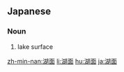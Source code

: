 ==Japanese==
{{ja-kanjitab|こ|めん|yomi=o}}

===Noun===
{{ja-noun|こめん}}

# lake surface

[[zh-min-nan:湖面]]
[[li:湖面]]
[[hu:湖面]]
[[ja:湖面]]